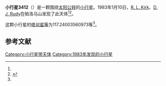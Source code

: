 {{Infobox planet
| bgcolour = #FFFFC0
| name = 3412 Kafka
| symbol = 
| image = 
| caption = 
| discovery = yes
| discovery_ref = 
| discoverer = [[R._L._Kirk|R. L. Kirk]]、[[D._J._Rudy|D. J. Rudy]]
| discovery_site = [[帕洛马山|帕洛马山]] 
| discovered = 1983年1月10日
| designations = yes
| mp_name = 
| named_after = 
| alt_names = 1983 AU2/ 1942 YB / 1977 FF3 / 1978 PA2 / 1978 QE1
| mp_category = [[主带小行星|主带小行星]]
| orbit_ref = <ref name="a">[http://ssd.jpl.nasa.gov/sbdb.cgi?sstr=3412 3412 Kafka] {{Wayback|url=http://ssd.jpl.nasa.gov/sbdb.cgi?sstr=3412 |date=20201027085757 }}，小行星數據庫瀏覽器（JPL Small-Body Database Browser）－[[美国国家航空航天局|美国国家航空航天局]]喷气推进实验室</ref>
| epoch = 2456400.5 (2013年4月18日更新)
| aphelion = {{convert|2.455800277406277|AU|km|3|abbr=on|lk=out}}
| perihelion = {{convert|1.992743174126427|AU|km|3|abbr=on}}
| semimajor = {{convert|2.224271725766352|AU|km|3|abbr=on}}
| eccentricity = 0.104091847
| period = 1211.658376 [[日|日]]<br />3.32[[儒略年|儒略年]]
| avg_speed = 
| inclination = 2.974683889545392
| asc_node = 307.6840253934903
| mean_anomaly = 
| arg_peri = 117.24003560973
| satellites = 
| physical_characteristics = yes
| dimensions = 
| mass = 
| density = 
| surface_grav = 
| escape_velocity = 
| sidereal_day = 
| axial_tilt = 
| pole_ecliptic_lat = 
| pole_ecliptic_lon = 
| albedo = 
| temperatures= 
| temp_name1 = 
| mean_temp_1 = 
| max_temp_1 = 
| temp_name2 = 
| max_temp_2 = 
| spectral_type = 
| abs_magnitude = 117.24003560973
}}

'''小行星3412'''（{{lang-en|3412 Kafka}}）是一颗围绕[[太阳|太阳]][[公转|公转]]的[[小行星|小行星]]。1983年1月10日，[[R._L._Kirk|R. L. Kirk]]、[[D._J._Rudy|D. J. Rudy]]在帕洛马山发现了此天体<ref name="a" /><ref>{{cite news|title=小行星列表|url=http://cfa-www.harvard.edu/iau/lists/NumberedMPs.txt|accessdate=2013-07-08|newspaper=哈佛大学|archive-date=2008-05-17|archive-url=https://web.archive.org/web/20080517010638/http://cfa-www.harvard.edu/iau/lists/NumberedMPs.txt|dead-url=no}}</ref>。

这颗小行星的[[绝对星等|绝对星等]]为117.24003560973等<ref name="a" />。

==参考文献==
{{reflist}}
{{Minor Planet Number|[[小行星3411|小行星3411]]|[[小行星3413|小行星3413]]}}

{{小天体}}

[[Category:小行星带天体|Category:小行星带天体]]
[[Category:1983年发现的小行星|Category:1983年发现的小行星]]

{{asteroid-stub}}